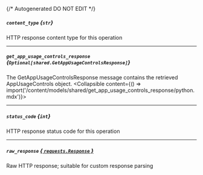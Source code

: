 {/* Autogenerated DO NOT EDIT  */}

##### `content_type` *{`str`}*
HTTP response content type for this operation

---
##### `get_app_usage_controls_response` *{`Optional[shared.GetAppUsageControlsResponse]`}*
The GetAppUsageControlsResponse message contains the retrieved AppUsageControls object.
<Collapsible content={() => import('/content/models/shared/get_app_usage_controls_response/python.mdx')}>
</Collapsible>

---
##### `status_code` *{`int`}*
HTTP response status code for this operation

---
##### `raw_response` [*{ `requests.Response` }*](https://requests.readthedocs.io/en/latest/api/#requests.Response)
Raw HTTP response; suitable for custom response parsing

